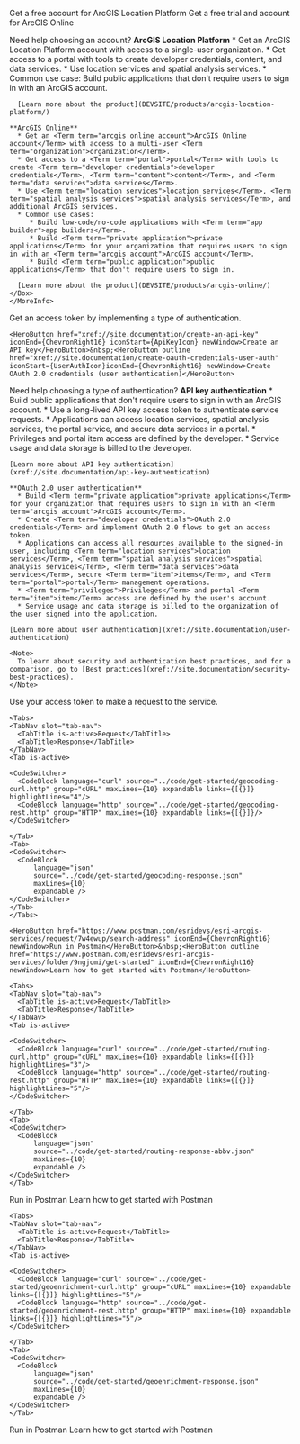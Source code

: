 
<If c={!!props.signup}>

  <HeroButton href="PLATFORMSITE/sign-up" iconEnd={ChevronRight16} newWindow>Get a free account for ArcGIS Location Platform</HeroButton>&nbsp;<HeroButton outline href="https://www.esri.com/en-us/arcgis/products/arcgis-online/trial" iconEnd={ChevronRight16} newWindow>Get a free trial and account for ArcGIS Online</HeroButton>

  <MoreInfo labelMore="Need help choosing an account?" labelLess="Hide">

  Need help choosing an account?
  <Box>
    **ArcGIS Location Platform**
      * Get an <Term term="arcgis location platform account">ArcGIS Location Platform account</Term> with access to a single-user <Term term="organization">organization</Term>.
      * Get access to a <Term term="portal">portal</Term> with tools to create <Term term="developer credentials">developer credentials</Term>, <Term term="content">content</Term>, and <Term term="data services">data services</Term>.
      * Use <Term term="location services">location services</Term> and <Term term="spatial analysis services">spatial analysis services</Term>.
      * Common use case: Build <Term term=">public application">public applications</Term> that don't require users to sign in with an <Term term="arcgis account">ArcGIS account</Term>.
      
      [Learn more about the product](DEVSITE/products/arcgis-location-platform/)

    **ArcGIS Online**
      * Get an <Term term="arcgis online account">ArcGIS Online account</Term> with access to a multi-user <Term term="organization">organization</Term>.
      * Get access to a <Term term="portal">portal</Term> with tools to create <Term term="developer credentials">developer credentials</Term>, <Term term="content">content</Term>, and <Term term="data services">data services</Term>.
      * Use <Term term="location services">location services</Term>, <Term term="spatial analysis services">spatial analysis services</Term>, and additional ArcGIS services.
      * Common use cases: 
         * Build low-code/no-code applications with <Term term="app builder">app builders</Term>.
         * Build <Term term="private application">private applications</Term> for your organization that requires users to sign in with an <Term term="arcgis account">ArcGIS account</Term>. 
         * Build <Term term="public application">public applications</Term> that don't require users to sign in.

      [Learn more about the product](DEVSITE/products/arcgis-online/)
    </Box>
    </MoreInfo>

</If>

<If c={!!props.accessToken}>

   Get an access token by implementing a type of authentication. 

    <HeroButton href="xref://site.documentation/create-an-api-key" iconEnd={ChevronRight16} iconStart={ApiKeyIcon} newWindow>Create an API key</HeroButton>&nbsp;<HeroButton outline href="xref://site.documentation/create-oauth-credentials-user-auth" iconStart={UserAuthIcon}iconEnd={ChevronRight16} newWindow>Create OAuth 2.0 credentials (user authentication)</HeroButton>

  <MoreInfo labelMore="Need help choosing a type of authentication?" labelLess="Hide">

  Need help choosing a type of authentication?
  <Box>
    **API key authentication**
      * Build <Term term="public application">public applications</Term> that don't require users to sign in with an <Term term="arcgis account">ArcGIS account</Term>.
      * Use a long-lived <Term term="API key">API key</Term> access token to authenticate service requests.
      * Applications can access <Term term="location services">location services</Term>, <Term term="spatial analysis services">spatial analysis services</Term>, the <Term term="portal service">portal service</Term>, and secure <Term term="data services">data services</Term> in a portal.
      * <Term term="privileges">Privileges</Term> and portal <Term term="item">item</Term> access are defined by the developer.
      * Service usage and data storage is billed to the developer.
    
    [Learn more about API key authentication](xref://site.documentation/api-key-authentication)

    **OAuth 2.0 user authentication**
      * Build <Term term="private application">private applications</Term> for your organization that requires users to sign in with an <Term term="arcgis account">ArcGIS account</Term>. 
      * Create <Term term="developer credentials">OAuth 2.0 credentials</Term> and implement OAuth 2.0 flows to get an access token.
      * Applications can access all resources available to the signed-in user, including <Term term="location services">location services</Term>, <Term term="spatial analysis services">spatial analysis services</Term>, <Term term="data services">data services</Term>, secure <Term term="item">items</Term>, and <Term term="portal">portal</Term> management operations.
      * <Term term="privileges">Privileges</Term> and portal <Term term="item">item</Term> access are defined by the user's account. 
      * Service usage and data storage is billed to the organization of the user signed into the application.
    
    [Learn more about user authentication](xref://site.documentation/user-authentication)

    <Note>
      To learn about security and authentication best practices, and for a comparison, go to [Best practices](xref://site.documentation/security-best-practices).
    </Note>

  </Box>

  </MoreInfo>

</If>

<If c={!!props.sendRequest}>

  Use your access token to make a request to the service.

  <If c={!!props.geocoding}>
    
    <Tabs>
    <TabNav slot="tab-nav">
      <TabTitle is-active>Request</TabTitle>
      <TabTitle>Response</TabTitle>
    </TabNav>
    <Tab is-active>

    <CodeSwitcher>
      <CodeBlock language="curl" source="../code/get-started/geocoding-curl.http" group="cURL" maxLines={10} expandable links={[{}]} highlightLines="4"/>
      <CodeBlock language="http" source="../code/get-started/geocoding-rest.http" group="HTTP" maxLines={10} expandable links={[{}]}/>
    </CodeSwitcher> 

    </Tab>
    <Tab>
    <CodeSwitcher>
      <CodeBlock 
          language="json" 
          source="../code/get-started/geocoding-response.json" 
          maxLines={10}
          expandable />
    </CodeSwitcher>  
    </Tab>
    </Tabs>

    <HeroButton href="https://www.postman.com/esridevs/esri-arcgis-services/request/7w4ewup/search-address" iconEnd={ChevronRight16} newWindow>Run in Postman</HeroButton>&nbsp;<HeroButton outline href="https://www.postman.com/esridevs/esri-arcgis-services/folder/9ngjomi/get-started" iconEnd={ChevronRight16} newWindow>Learn how to get started with Postman</HeroButton>

  </If>

  <If c={!!props.routing}>

    <Tabs>
    <TabNav slot="tab-nav">
      <TabTitle is-active>Request</TabTitle>
      <TabTitle>Response</TabTitle>
    </TabNav>
    <Tab is-active>

    <CodeSwitcher>
      <CodeBlock language="curl" source="../code/get-started/routing-curl.http" group="cURL" maxLines={10} expandable links={[{}]} highlightLines="3"/>
      <CodeBlock language="http" source="../code/get-started/routing-rest.http" group="HTTP" maxLines={10} expandable links={[{}]} highlightLines="5"/>
    </CodeSwitcher> 
    
    </Tab>
    <Tab>
    <CodeSwitcher>
      <CodeBlock 
          language="json" 
          source="../code/get-started/routing-response-abbv.json" 
          maxLines={10}
          expandable />
    </CodeSwitcher>  
    </Tab>
  </Tabs>

  <HeroButton href="https://www.postman.com/esridevs/esri-arcgis-services/request/neghb5t/routing-find-a-route-and-directions" iconEnd={ChevronRight16} newWindow>Run in Postman</HeroButton>&nbsp;<HeroButton outline href="https://www.postman.com/esridevs/esri-arcgis-services/folder/9ngjomi/get-started" iconEnd={ChevronRight16} newWindow>Learn how to get started with Postman</HeroButton>

  </If>

  <If c={!!props.geoenrichment}>

    <Tabs>
    <TabNav slot="tab-nav">
      <TabTitle is-active>Request</TabTitle>
      <TabTitle>Response</TabTitle>
    </TabNav>
    <Tab is-active>

    <CodeSwitcher>
      <CodeBlock language="curl" source="../code/get-started/geoenrichment-curl.http" group="cURL" maxLines={10} expandable links={[{}]} highlightLines="5"/>
      <CodeBlock language="http" source="../code/get-started/geoenrichment-rest.http" group="HTTP" maxLines={10} expandable links={[{}]} highlightLines="5"/>
    </CodeSwitcher> 
    
    </Tab>
    <Tab>
    <CodeSwitcher>
      <CodeBlock 
          language="json" 
          source="../code/get-started/geoenrichment-response.json" 
          maxLines={10}
          expandable />
    </CodeSwitcher>  
    </Tab>
  </Tabs>

  <HeroButton href="https://www.postman.com/esridevs/esri-arcgis-services/request/sjfvb3m/find-global-facts-1-mile-radius" iconEnd={ChevronRight16} newWindow>Run in Postman</HeroButton>&nbsp;<HeroButton outline href="https://www.postman.com/esridevs/esri-arcgis-services/folder/9ngjomi/get-started" iconEnd={ChevronRight16} newWindow>Learn how to get started with Postman</HeroButton>

  </If>

</If>
